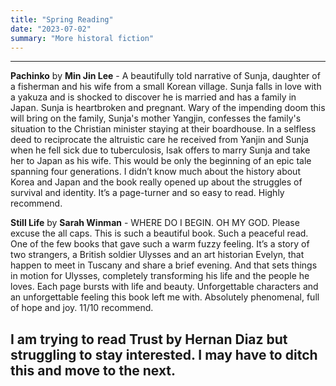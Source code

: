 ```yaml
---
title: "Spring Reading"
date: "2023-07-02"
summary: "More historal fiction"
---
```


---

**Pachinko** by **Min Jin Lee** - A beautifully told narrative of Sunja, daughter of a fisherman and
his wife from a small Korean village. Sunja falls in love with a yakuza and is shocked to discover he
is married and has a family in Japan. Sunja is heartbroken and pregnant. Wary of the impending doom
this will bring on the family, Sunja's mother Yangjin, confesses the family's situation to the
Christian minister staying at their boardhouse. In a selfless deed to reciprocate the altruistic
care he received from Yanjin and Sunja when he fell sick due to tuberculosis, Isak offers to marry
Sunja and take her to Japan as his wife. This would be only the beginning of an epic tale spanning
four generations.
I didn’t know much about the history about Korea and Japan and the book really opened up about the
struggles of survival and identity. It’s a page-turner and so easy to read. Highly recommend.

**Still Life** by **Sarah Winman** - WHERE DO I BEGIN. OH MY GOD. Please excuse the all caps. This is such a beautiful book. Such a
peaceful read. One of the few books that gave such a warm fuzzy feeling.
It’s a story of two strangers, a British soldier Ulysses and an art historian Evelyn,
that happen to meet in Tuscany and share a brief evening. And that sets things in motion for Ulysses,
completely transforming his life and the people he loves. Each page bursts with life and beauty.
Unforgettable characters and an unforgettable feeling this book left me with. Absolutely phenomenal,
full of hope and joy. 11/10 recommend.

## I am trying to read **Trust** by **Hernan Diaz** but struggling to stay interested. I may have to ditch this and move to the next.

